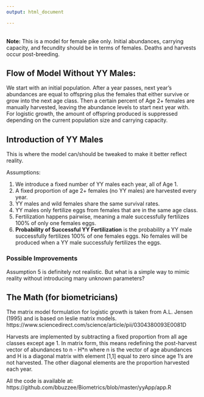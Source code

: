 ```yaml
---
output: html_document

---
```



<br>
__Note:__ This is a model for female pike only. Initial abundances, carrying capacity, and fecundity should be in terms of females. Deaths and harvests occur post-breeding.
 
## Flow of Model Without YY Males: 
We start with an initial population. After a year passes, next year's abundances are equal to offspring plus the females that either survive or grow into the next age class. Then a certain percent of Age 2+ females are manually harvested, leaving the abundance levels to start next year with. For logistic growth, the amount of offspring produced is suppressed depending on the current population size and carrying capacity.

## Introduction of YY Males

This is where the model can/should be tweaked to make it better reflect reality. 

Assumptions:

 1. We introduce a fixed number of YY males each year, all of Age 1.
 2. A fixed proportion of age 2+ females (no YY males) are harvested every year.
 3. YY males and wild females share the same survival rates.
 4. YY males only fertilize eggs from females that are in the same age class.
 5. Fertilization happens pairwise, meaning a male successfully fertilizes 100% of only one females eggs.
 6.  __Probability of Successful YY Fertilization__ is the probability a YY male successfully fertilizes 100% of one females eggs. No females will be produced when a YY male successfuly fertilizes the eggs.

### Possible Improvements

Assumption 5 is definitely not realistic. But what is a simple way to mimic reality without introducing many unknown parameters?


## The Math (for biometricians)

The matrix model formulation for logistic growth is taken from A.L. Jensen (1995) and is based on leslie matrix models. https://www.sciencedirect.com/science/article/pii/0304380093E0081D

Harvests are implemented by subtracting a fixed proportion from all age classes except age 1. In matrix form, this means redefining the post-harvest vector of abundances to n - H*n where n is the vector of age abundances and H is a diagonal matrix with element [1,1] equal to zero since age 1's are not harvested. The other diagonal elements are the proportion harvested each year.

All the code is available at: https://github.com/bbuzzee/Biometrics/blob/master/yyApp/app.R